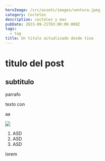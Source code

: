 ```yaml
---
heroImage: /src/assets/images/ventura.jpeg
category: Cocteles
description: cocteles y mas
pubDate: 2023-09-21T03:00:00.000Z
tags:
  - tag
title: Un titulo actualizado desde tina
---
```


# titulo del post

## subtitulo

parrafo

texto con

<SButton>
  aa
</SButton>

![](/src/assets/images/logo-qth-colores.png)

1. ASD
2. ASD
3. ASD

lorem
